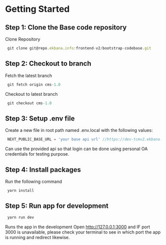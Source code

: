 # Getting Started

## Step 1: Clone the Base code repository
Clone Repository
```js
 git clone git@repo.ekbana.info:frontend-v2/bootstrap-codebase.git
```
## Step 2: Checkout to branch
Fetch the latest branch
```js
 git fetch origin cms-1.0
```
Checkout to latest branch
```js
 git checkout cms-1.0
```
## Step 3: Setup .env file
Create a new file in root path named .env.local with the following values:
```js
 NEXT_PUBLIC_BASE_URL = 'your base api url' //https://dev-tcmv2.ekbana.info/api
```
Can use the provided api so that login can be done using personal OA credentials for testing purpose.

## Step 4: Install packages
Run the following command
```js
 yarn install
```
## Step 5: Run app for development
```js
 yarn run dev
```
Runs the app in the development Open http://127.0.0.1:3000 and IF port 3000 is unavailable, please check your terminal to see in which port the app is running and redirect likewise.